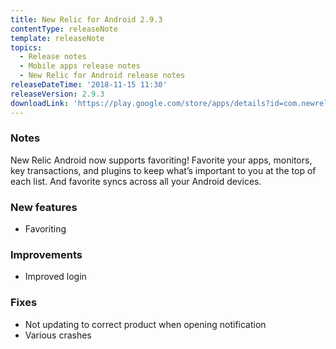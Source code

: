 ```yaml
---
title: New Relic for Android 2.9.3
contentType: releaseNote
template: releaseNote
topics:
  - Release notes
  - Mobile apps release notes
  - New Relic for Android release notes
releaseDateTime: '2018-11-15 11:30'
releaseVersion: 2.9.3
downloadLink: 'https://play.google.com/store/apps/details?id=com.newrelic.rpm'
---
```


### Notes

New Relic Android now supports favoriting! Favorite your apps, monitors, key transactions, and plugins to keep what’s important to you at the top of each list. And favorite syncs across all your Android devices.

### New features

* Favoriting

### Improvements

* Improved login

### Fixes

* Not updating to correct product when opening notification
* Various crashes
